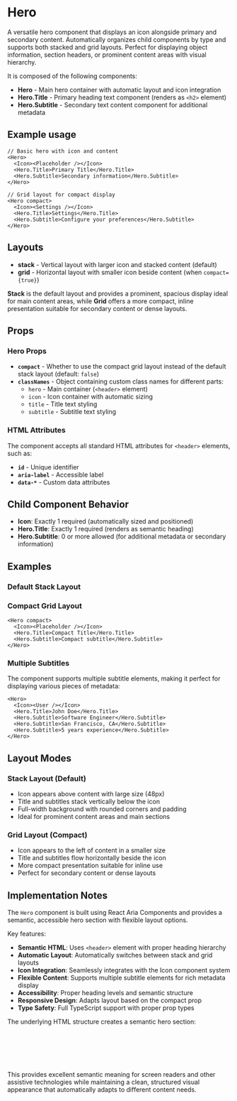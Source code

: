 

<Meta of={HeroStories} />

# Hero
A versatile hero component that displays an icon alongside primary and secondary content. Automatically organizes child components by type and supports both stacked and grid layouts. Perfect for displaying object information, section headers, or prominent content areas with visual hierarchy.

It is composed of the following components:
- **Hero** - Main hero container with automatic layout and icon integration
- **Hero.Title** - Primary heading text component (renders as `<h2>` element)
- **Hero.Subtitle**  - Secondary text content component for additional metadata

## Example usage
```tsx
// Basic hero with icon and content
<Hero>
  <Icon><Placeholder /></Icon>
  <Hero.Title>Primary Title</Hero.Title>
  <Hero.Subtitle>Secondary information</Hero.Subtitle>
</Hero>

// Grid layout for compact display
<Hero compact>
  <Icon><Settings /></Icon>
  <Hero.Title>Settings</Hero.Title>
  <Hero.Subtitle>Configure your preferences</Hero.Subtitle>
</Hero>
```

## Layouts

* **stack** - Vertical layout with larger icon and stacked content (default)
* **grid** - Horizontal layout with smaller icon beside content (when `compact={true}`)

**Stack** is the default layout and provides a prominent, spacious display ideal for main content areas, while **Grid** offers a more compact, inline presentation suitable for secondary content or dense layouts.

<Canvas of={HeroStories.Default} />

## Props

### Hero Props
- **`compact`** - Whether to use the compact grid layout instead of the default stack layout (default: `false`)
- **`classNames`** - Object containing custom class names for different parts:
  - `hero` - Main container (`<header>` element)
  - `icon` - Icon container with automatic sizing
  - `title` - Title text styling
  - `subtitle` - Subtitle text styling

### HTML Attributes
The component accepts all standard HTML attributes for `<header>` elements, such as:
- **`id`** - Unique identifier
- **`aria-label`** - Accessible label
- **`data-*`** - Custom data attributes

## Child Component Behavior
- **Icon**: Exactly 1 required (automatically sized and positioned)
- **Hero.Title**: Exactly 1 required (renders as semantic heading)
- **Hero.Subtitle**: 0 or more allowed (for additional metadata or secondary information)

## Examples

### Default Stack Layout
<Canvas of={HeroStories.Default} />

### Compact Grid Layout
```tsx
<Hero compact>
  <Icon><Placeholder /></Icon>
  <Hero.Title>Compact Title</Hero.Title>
  <Hero.Subtitle>Compact subtitle</Hero.Subtitle>
</Hero>
```

### Multiple Subtitles
The component supports multiple subtitle elements, making it perfect for displaying various pieces of metadata:

```tsx
<Hero>
  <Icon><User /></Icon>
  <Hero.Title>John Doe</Hero.Title>
  <Hero.Subtitle>Software Engineer</Hero.Subtitle>
  <Hero.Subtitle>San Francisco, CA</Hero.Subtitle>
  <Hero.Subtitle>5 years experience</Hero.Subtitle>
</Hero>
```

## Layout Modes

### Stack Layout (Default)
- Icon appears above content with large size (48px)
- Title and subtitles stack vertically below the icon
- Full-width background with rounded corners and padding
- Ideal for prominent content areas and main sections

### Grid Layout (Compact)
- Icon appears to the left of content in a smaller size
- Title and subtitles flow horizontally beside the icon
- More compact presentation suitable for inline use
- Perfect for secondary content or dense layouts

## Implementation Notes
The `Hero` component is built using React Aria Components and provides a semantic, accessible hero section with flexible layout options.

Key features:
- **Semantic HTML**: Uses `<header>` element with proper heading hierarchy
- **Automatic Layout**: Automatically switches between stack and grid layouts
- **Icon Integration**: Seamlessly integrates with the Icon component system
- **Flexible Content**: Supports multiple subtitle elements for rich metadata display
- **Accessibility**: Proper heading levels and semantic structure
- **Responsive Design**: Adapts layout based on the compact prop
- **Type Safety**: Full TypeScript support with proper prop types

The underlying HTML structure creates a semantic hero section:
```html
<header class="hero" data-layout="stack">
  <div class="icon">...</div>
  <h2 class="title">Primary Title</h2>
  <div class="subtitle">Secondary content</div>
</header>
```

This provides excellent semantic meaning for screen readers and other assistive technologies while maintaining a clean, structured visual appearance that automatically adapts to different content needs.
